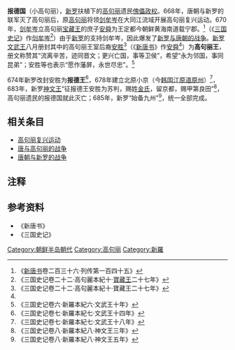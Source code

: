 {{朝鲜历史}}
'''报德国'''（小高句丽），[[新罗|新罗]]扶植下的[[高句丽|高句丽]]遗民[[傀儡政权|傀儡政权]]。668年，唐朝与新罗的联军灭了高句丽后，原[[高句丽|高句丽]]将领[[剑牟岑|剑牟岑]]在大同江流域开展高句丽复兴运动。670年，[[剑牟岑|剑牟岑]]立高句丽[[宝藏王|宝藏王]]的庶子[[安舜|安舜]]为王定都今朝鲜黄海南道载宁郡。<ref name="#1">《[[新唐书|新唐书]]卷二百三十六·列传第一百四十五》</ref>（《[[三国史记|三国史记]]》作[[剑牟岑|剑牟岑]]<ref>《三国史记卷二十二·高句麗本紀十·[[寶藏王|寶藏王]]二十七年》</ref>）由于[[新罗|新罗]]的支持剑牟岑，因此爆发了[[唐朝与新罗的战争|新罗与唐朝的战争]]。[[文武王_(新羅)|新罗文武王]]八月册封其中的高句丽王室后裔[[安胜|安胜]]<ref>《三国史记卷二十二·高句麗本紀十·寶藏王二十七年》</ref>（《[[新唐书|新唐书]]》作[[安舜|安舜]]<ref name="#1"/>）为'''高句丽王'''，册文称赞其“流离辛苦，迹同晋文；更兴亡国，事等卫侯”，希望“永为邻国，事同昆弟”；安胜等也表示“愿作藩屏，永世尽忠”。<ref>《三国史记卷六·新羅本紀六·文武王十年》</ref>

674年新罗改封安胜为'''报德王'''<ref>《三国史记卷七·新羅本紀七·文武王十四年》</ref>，678年建立北原小京（今[[韩国|韩国]][[江原道_(韓國)|江原道]][[原州|原州]]）<ref>《三国史记卷七·新羅本紀七·文武王十八年》</ref>，683年，新罗[[神文王|神文王]]“征报德王安胜为苏判，赐姓[[金氏|金氏]]，留京都，赐甲第良田”<ref>《三国史记卷八·新羅本紀八·神文王三年》</ref>，高句丽遗民的报德国就此灭亡；685年，新罗“始备九州”<ref>《三国史记卷八·新羅本紀八·神文王五年》</ref>，统一全部完成。

==相关条目==
*[[高句丽复兴运动|高句丽复兴运动]]
*[[唐与高句丽的战争|唐与高句丽的战争]]
*[[唐朝与新罗的战争|唐朝与新罗的战争]]

==注释==
<div class="references-small">
<references />
</div>

==参考资料==
*《新唐书》 
*《三国史记》 

[[Category:朝鲜半岛朝代|Category:朝鲜半岛朝代]]
[[Category:高句丽|Category:高句丽]]
[[Category:新羅|Category:新羅]]
